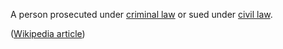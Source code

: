 A person prosecuted under [[criminal law]] or sued under [[civil law]].

([[w:defendant|Wikipedia article]])